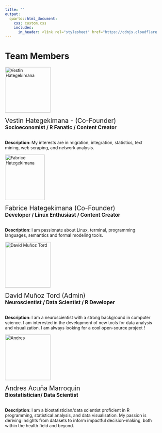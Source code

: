 ```yaml
---
title: ""
output:
  quarto::html_document:
    css: custom.css
    includes:
      in_header: <link rel="stylesheet" href="https://cdnjs.cloudflare.com/ajax/libs/font-awesome/5.15.4/css/all.min.css" integrity="sha512-HJz20Y4MP4qEjrL4c3gReA5o2tC3mFd/S5zv+AN0XxvvxKvL1pKkECFzldonEMOpwQuDlZLL5uPwA+mK3/fRfA==" crossorigin="anonymous" referrerpolicy="no-referrer" />
---
```



# Team Members


<div class="card">
<div class="container">
<div class="image">
<img src="./images/vestin.webp" alt="Vestin Hategekimana" style="width:150px; height:150px;">
<div class="links">
<a href="mailto:Vestin.Hategekimana@unige.ch"><i class="far fa-envelope"></i></a>
<a href="https://twitter.com/PEcodemo"><i class="fab fa-twitter"></i></a>
<a href="https://vestin-hategekimana.netlify.app/o"><i class="fas fa-globe"></i></a>
<a href="https://github.com/CyuHat"><i class="fab fa-github"></i></a>
</div>
</div>
<div class="text">
<span style="font-size: 1.5em">Vestin Hategekimana - (Co-Founder)</span> <br>
<span style="font-size: 1.2em"><b>Socioeconomist / R Fanatic / Content Creator</b></span> <br> <br>
<p>
<b>Description: </b> My interests are in migration, integration, statistics, text mining, web scraping, and network analysis.
</p>

</div>
</div>
</div>



<div class="card">
<div class="container">
<div class="image">
<img src="./images/fabrice.jpg" alt="Fabrice Hategekimana" style="width:130px; height:150px;">
<div class="links">
<a href="https://twitter.com/FabriceHategek3"><i class="fab fa-twitter"></i></a>
<a href="https://github.com/fabriceHategekimana"><i class="fab fa-github"></i></a>
</div>
</div>
<div class="text">
<span style="font-size: 1.5em">Fabrice Hategekimana  (Co-Founder)</span> <br>
<span style="font-size: 1.2em"><b>Developer / Linux Enthusiast / Content Creator</b></span> <br> <br>
<p>
<b>Description: </b> I am passionate about Linux, terminal, programming languages, semantics and formal modeling tools.
</p>

</div>
</div>
</div>




<div class="card">
<div class="container">
<div class="image">
<img src="./images/DMT.png" alt="David Muñoz Tord" style="width:150px; height:150px;">
<div class="links">
<a href="mailto:david.munoztord@mailbox.org"><i class="far fa-envelope"></i></a>
<a href="https://twitter.com/tord_munoz"><i class="fab fa-twitter"></i></a>
<a href="https://david-munoztord.com"><i class="fas fa-globe"></i></a>
<a href="https://github.com/munoztd0"><i class="fab fa-github"></i></a>
</div>
</div>
<div class="text">
<span style="font-size: 1.5em">David Muñoz Tord  (Admin)</span> <br>
<span style="font-size: 1.2em"><b>Neuroscientist / Data Scientist / R Developer</b></span> <br> <br>
<p>
<b>Description: </b> I am a neuroscientist with a strong background in computer science. I am interested in the development of new tools for data analysis and visualization. I am always looking for a cool open-source project !
</p>


</div>
</div>
</div>




<div class="card">
<div class="container">
<div class="image">
<img src="./images/andres.jpeg" alt="Andres" style="width:150px; height:150px;">
<div class="links">
<a href="mailto:andres.acunamarroquin@gmail.com"><i class="far fa-envelope"></i></a>
<!-- <a href="https://twitter.com/tord_munoz"><i class="fab fa-twitter"></i></a> -->
<!-- <a href="https://david-munoztord.com"><i class="fas fa-globe"></i></a> -->
<!-- <a href="https://github.com/munoztd0"><i class="fab fa-github"></i></a> -->
</div>
</div>
<div class="text">
<span style="font-size: 1.5em">Andres Acuña Marroquin </span> <br>
<span style="font-size: 1.2em"><b>Biostatistician/ Data Scientist </b></span> <br> <br>
<p>
<b>Description: </b> I am a biostatistician/data scientist proficient in R programming, statistical analysis, and data visualisation. My passion is deriving insights from datasets to inform impactful decision-making, both within the health field and beyond.
</p>

</div>
</div>
</div>



